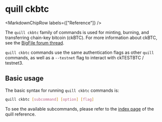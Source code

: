 
# quill ckbtc

<MarkdownChipRow labels={["Reference"]} />

The `quill ckbtc` family of commands is used for minting, burning, and transferring chain-key bitcoin (ckBTC). For more information about ckBTC, see the [BigFile forum thread](https://forum.dfinity.org/t/17606).

`quill ckbtc` commands use the same authentication flags as other `quill` commands, as well as a `--testnet` flag to interact with ckTESTBTC / testnet3.

## Basic usage

The basic syntax for running `quill ckbtc` commands is:

``` bash
quill ckbtc [subcommand] [option] [flag]
```

To see the available subcommands, please refer to the [index page](../index.mdx) of the quill reference.
